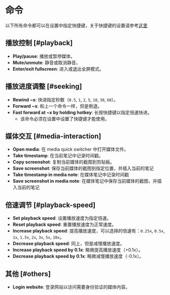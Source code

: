 # 命令

以下所有命令都可以在设置中指定快捷键，关于快捷键的设置请参考[这里](https://help.obsidian.md/User+interface/Hotkeys)

## 播放控制 [#playback]

- **Play/pause**: 播放或暂停媒体。
- **Mute/unmute**: 静音或取消静音。
- **Enter/exit fullscreen**: 进入或退出全屏模式。

## 播放进度调整 [#seeking]

- **Rewind ~s**: 快进指定秒数（`0.5`, `1`, `2`, `5`, `10`, `30`, `60`）。
- **Forward ~s**: 和上一个命令一样，但是倒退。
- **Fast forward at ~x by holding hotkey**: 长按快捷键以指定倍速快进。
    - 该命令必须在设置中设置了快捷键才能使用。

## 媒体交互 [#media-interaction]

- **Open media**: 在 media quick switcher 中打开媒体文件。
- **Take timestamp**: 在当前笔记中记录时间戳。
- **Copy screenshot**: 复制当前媒体的截图到剪贴板。
- **Save screenshot**: 保存当前媒体的截图到指定位置，并插入当前的笔记
- **Take timestamp in media note**: 在媒体笔记中记录时间戳
- **Save screenshot in media note**: 在媒体笔记中保存当前媒体的截图，并插入当前的笔记

## 倍速调节 [#playback-speed]

- **Set playback speed**: 设置播放速度为指定倍速。
- **Reset playback speed**: 重置播放速度为正常速度。
- **Increase playback speed**: 提高播放速度，可以选择的倍速有：`0.25x`, `0.5x`, `1x`, `1.5x`, `2x`, `3x`, `5x`, `10x`。
- **Decrease playback speed**: 同上，但是减慢播放速度。
- **Increase playback speed by 0.1x**: 略微提高播放速度（+0.1x）。
- **Decrease playback speed by 0.1x**: 略微减慢播放速度（-0.1x）。

## 其他 [#others]

- **Login website**: 登录网站以访问需要身份验证的媒体内容。
